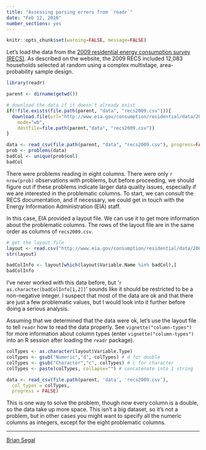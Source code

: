 ```yaml
---
title: "Assessing parsing errors from `readr`"
date: "Feb 12, 2016"
number_sections: yes
---
```


```r
knitr::opts_chunk$set(warning=FALSE, message=FALSE)
```

Let's load the data from the [2009 residential energy consumption survey (RECS)](http://www.eia.gov/consumption/residential/data/2009/index.cfm?view=microdata). As described on the website, the 2009 RECS included 12,083 households selected at random using a complex multistage, area-probability sample design.

```r
library(readr)

parent <- dirname(getwd())

# download the data if it doesn't already exist
if(!file.exists(file.path(parent, "data", "recs2009.csv"))){
  download.file(url="http://www.eia.gov/consumption/residential/data/2009/csv/recs2009_public.csv",
    mode="wb",
    destfile=file.path(parent,"data", "recs2009.csv"))
}

data <- read_csv(file.path(parent, "data", "recs2009.csv"), progress=FALSE)
prob <- problems(data)
badCol <- unique(prob$col)
badCol
```

There were problems reading in eight columns. There were only `r nrow(prob)` observations with problems, but before proceeding, we should figure out if these problems indicate larger data quality issues, especially if we are interested in the problematic columns. To start, we can consult the RECS documentation, and if necessary, we could get in touch with the Energy Information Administration (EIA) staff.

In this case, EIA provided a layout file. We can use it to get more information about the problematic columns. The rows of the layout file are in the same order as columns of `recs2009.csv`.

```r
# get the layout file
layout <- read.csv("http://www.eia.gov/consumption/residential/data/2009/csv/public_layout.csv")
str(layout)

badColInfo <- layout[which(layout$Variable.Name %in% badCol),]
badColInfo
```

I've never worked with this data before, but '`r as.character(badColInfo[1,2])`' sounds like it should be restricted to be a non-negative integer. I suspect that most of the data are ok and that there are just a few problematic values, but I would look into it further before doing a serious analysis.

Assuming that we determined that the data were ok, let's use the layout file to tell `readr` how to read the data properly. See `vignette("column-types")` for more information about column types (enter `vignette("column-types")` into an R session after loading the `readr` package).

```r
colTypes <- as.character(layout$Variable.Type)
colTypes <- gsub("Numeric","d", colTypes) # d for double
colTypes <- gsub("Character","c", colTypes) # c for character
colTypes <- paste(colTypes, collapse="") # concatenate into 1 string

data <- read_csv(file.path(parent, 'data', 'recs2009.csv'),
  col_types = colTypes,
  progress = FALSE)
```

This is one way to solve the problem, though now every column is a double, so the data take up more space. This isn't a big dataset, so it's not a problem, but in other cases you might want to specify all the numeric columns as integers, except for the eight problematic columns.

---

[Brian Segal](https://github.com/bdsegal)